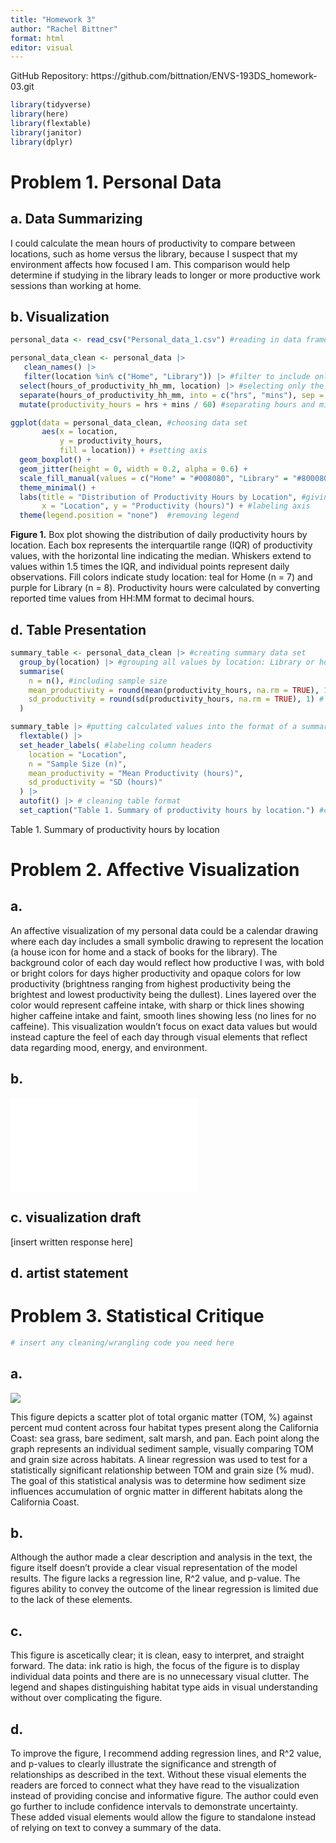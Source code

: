 ```yaml
---
title: "Homework 3"
author: "Rachel Bittner"
format: html
editor: visual
---
```


GitHub Repository: https://github.com/bittnation/ENVS-193DS_homework-03.git

```r

library(tidyverse)
library(here)
library(flextable)
library(janitor)
library(dplyr)

```

# Problem 1. Personal Data

## a. Data Summarizing

I could calculate the mean hours of productivity to compare between locations, such as home versus the library, because I suspect that my environment affects how focused I am. This comparison would help determine if studying in the library leads to longer or more productive work sessions than working at home.

## b. Visualization

```r

personal_data <- read_csv("Personal_data_1.csv") #reading in data frame

```

```r

personal_data_clean <- personal_data |>
   clean_names() |>
   filter(location %in% c("Home", "Library")) |> #filter to include only observations from home and library
  select(hours_of_productivity_hh_mm, location) |> #selecting only the columns with data of interest
  separate(hours_of_productivity_hh_mm, into = c("hrs", "mins"), sep = ":", convert = TRUE) |>
  mutate(productivity_hours = hrs + mins / 60) #separating hours and minutes to calculate productivity in terms of hours

```

```r
ggplot(data = personal_data_clean, #choosing data set
       aes(x = location, 
           y = productivity_hours, 
           fill = location)) + #setting axis 
  geom_boxplot() +
  geom_jitter(height = 0, width = 0.2, alpha = 0.6) +
  scale_fill_manual(values = c("Home" = "#008080", "Library" = "#800080")) + #choosing custom colors 
  theme_minimal() +
  labs(title = "Distribution of Productivity Hours by Location", #giving plot a title
       x = "Location", y = "Productivity (hours)") + #labeling axis
  theme(legend.position = "none")  #removing legend


```

**Figure 1.** Box plot showing the distribution of daily productivity hours by location. Each box represents the interquartile range (IQR) of productivity values, with the horizontal line indicating the median. Whiskers extend to values within 1.5 times the IQR, and individual points represent daily observations. Fill colors indicate study location: teal for Home (n = 7) and purple for Library (n = 8). Productivity hours were calculated by converting reported time values from HH:MM format to decimal hours.

## d. Table Presentation

```r

summary_table <- personal_data_clean |> #creating summary data set
  group_by(location) |> #grouping all values by location: Library or home
  summarise(
    n = n(), #including sample size
    mean_productivity = round(mean(productivity_hours, na.rm = TRUE), 1),#calculating mean hours of productivity and rounding to one decimal point
    sd_productivity = round(sd(productivity_hours, na.rm = TRUE), 1) # calculating standard deviation in hours and rounding to one decimal point
  )

summary_table |> #putting calculated values into the format of a summary table
  flextable() |>
  set_header_labels( #labeling column headers
    location = "Location",
    n = "Sample Size (n)",
    mean_productivity = "Mean Productivity (hours)",
    sd_productivity = "SD (hours)"
  ) |>
  autofit() |> # cleaning table format
  set_caption("Table 1. Summary of productivity hours by location.") #captioning summary table
```

Table 1. Summary of productivity hours by location

# Problem 2. Affective Visualization

## a.

An affective visualization of my personal data could be a calendar drawing where each day includes a small symbolic drawing to represent the location (a house icon for home and a stack of books for the library). The background color of each day would reflect how productive I was, with bold or bright colors for days higher productivity and opaque colors for low productivity (brightness ranging from highest productivity being the brightest and lowest productivity being the dullest). Lines layered over the color would represent caffeine intake, with sharp or thick lines showing higher caffeine intake and faint, smooth lines showing less (no lines for no caffeine). This visualization wouldn’t focus on exact data values but would instead capture the feel of each day through visual elements that reflect data regarding mood, energy, and environment.

## b.

![](images/problem-2-part-b.pdf)

## c. visualization draft

\[insert written response here\]

## d. artist statement

# Problem 3. Statistical Critique

```r
# insert any cleaning/wrangling code you need here
```

## a. 

![](images/crituque-figure.png)

This figure depicts a scatter plot of total organic matter (TOM, %) against percent mud content across four habitat types present along the California Coast: sea grass, bare sediment, salt marsh, and pan. Each point along the graph represents an individual sediment sample, visually comparing TOM and grain size across habitats. A linear regression was used to test for a statistically significant relationship between TOM and grain size (% mud). The goal of this statistical analysis was to determine how sediment size influences accumulation of orgnic matter in different habitats along the California Coast. 


## b.

Although the author made a clear description and analysis in the text, the figure itself doesn't provide a clear visual representation of the model results. The figure lacks a regression line, R^2 value, and p-value. The figures ability to convey the outcome of the linear regression is limited due to the lack of these elements.

## c. 

This figure is ascetically clear; it is clean, easy to interpret, and straight forward. The data: ink ratio is high, the focus of the figure is to display individual data points and there are is no unnecessary visual clutter. The legend and shapes distinguishing habitat type aids in visual understanding without over complicating the figure. 

## d. 

To improve the figure, I recommend adding regression lines, and R^2 value, and p-values to clearly illustrate the significance and strength of relationships as described in the text. Without these visual elements the readers are forced to connect what they have read to the visualization instead of providing concise and informative figure. The author could even go further to include confidence intervals to demonstrate uncertainty. These added visual elements would allow the figure to standalone instead of relying on text to convey a summary of the data. 

